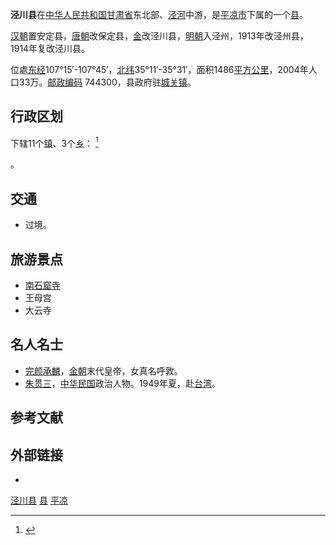 {{Infobox China County
|county  = 泾川县
|Photo =
|Photoname=
|officerTitle=
|officer=
|officerTitle2=
|officer2=
|map =
|map size =
|Pinyin   = 
|Belong = [[甘肃省|甘肃省]][[平凉市|平凉市]]
|Types= [[县|县]]
|admincode =
|founded =
|seat =城关镇
|division=
|town=
|township=
|subdistrict=
|area = 1486
|area land =
|area water =
|census yr = 2004年
|pop =33万
|density =
|postcode =744300
|phone code=933
|carlicense=
|web = 
}}
'''泾川县'''在[[中华人民共和国|中华人民共和国]][[甘肃省|甘肃省]]东北部、[[泾河|泾河]]中游，是[[平凉市|平凉市]]下属的一个[[县级行政区|县]]。

[[汉朝|汉朝]]置安定县，[[唐朝|唐朝]]改保定县，[[金|金]]改泾川县，[[明朝|明朝]]入泾州，1913年改泾州县，1914年复改泾川县。

位處[[东经|东经]]107°15′-107°45′，[[北纬|北纬]]35°11′-35°31′，面积1486[[平方公里|平方公里]]，2004年人口33万。[[邮政编码|邮政编码]] 744300，县政府驻[[城关镇|城关镇]]。

== 行政区划 ==
{{PAGENAMEBASE}}下辖11个[[镇|镇]]、3个[[乡_(中华人民共和国)|乡]]：
<ref>{{PRC admin/ref sgc|62/08/21/000/000}}</ref>

{{PRC admin/children|62/08/21/000/000}}。

== 交通 ==
* {{中国国道名|312}}过境。

==旅游景点==
*[[南石窟寺|南石窟寺]] 
*王母宫
*大云寺

==名人名士==
*[[完颜承麟|完颜承麟]]，[[金朝|金朝]]末代皇帝，女真名呼敦。
*[[朱贯三|朱贯三]]，[[中华民国|中华民国]]政治人物。1949年夏，赴[[台湾|台湾]]。

== 参考文献 ==
{{reflist}}

== 外部链接 ==
* {{Official website|http://www.jingchuan.gov.cn/|name=泾川县人民政府}}

{{gansu-stub}}
{{泾川县行政区划}}
{{平凉市行政区划}}
{{甘肃行政区划}}

[[Category:泾川县|]]
[[Category:平凉区县|县]]
[[Category:甘肃省县份|平凉]]